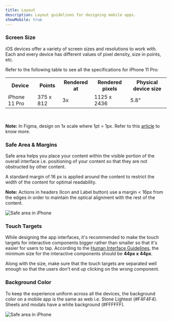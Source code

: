 ```yaml
---
title: Layout
description: Layout guidelines for designing mobile apps.
showMobile: true
---
```


### Screen Size
iOS devices offer a variety of screen sizes and resolutions to work with. Each and every device has different values of pixel density, size in points, etc.

Refer to the following table to see all the specifications for iPhone 11 Pro:

<table style={{width: "100%"}}>
  <tbody>
    <tr>
      <th style={{width:"20%", textAlign: "left"}}>Device</th>
      <th style={{width:"20%", textAlign: "left"}}>Points</th>
      <th style={{width:"20%", textAlign: "left"}}>Rendered at</th>
      <th style={{width:"20%", textAlign: "left"}}>Rendered pixels</th>
      <th style={{width:"20%", textAlign: "left"}}>Physical device size</th>
    </tr>
    <tr style={{verticalAlign: "top"}}>
      <td>iPhone 11 Pro</td>
      <td>375 x 812</td>
      <td>3x</td>
      <td>1125 x 2436</td>
      <td>5.8"</td>
    </tr>
  </tbody>
</table>
<br/>

**Note:** In Figma, design on 1x scale where 1pt = 1px. Refer to this [article](https://medium.com/@peternowell/pixel-density-demystified-a4db63ba2922) to know more.

### Safe Area & Margins
Safe area helps you place your content within the visible portion of the overall interface i.e. positioning of your content so that they are not obstructed by other content.

A standard margin of 16 px is applied around the content to restrict the width of the content for optimal readability.

**Note:** Actions in headers (Icon and Label button) use a margin < 16px from the edges in order to maintain the optical alignment with the rest of the content.

![Safe area in iPhone](./images/layout-1.png)
<br/>

### Touch Targets
While designing the app interfaces, it's recommended to make the touch targets for interactive components bigger rather than smaller so that it's easier for users to tap. According to the [Human Interface Guidelines](https://developer.apple.com/design/human-interface-guidelines/accessibility#Buttons-and-controls), the minimum size for the interactive components should be **44px x 44px**. 

Along with the size, make sure that the touch targets are separated well enough so that the users don't end up clicking on the wrong component.

### Background Color
To keep the experience uniform across all the devices, the background color on a mobile app is the same as web i.e. Stone Lightest (#F4F4F4). Sheets and modals have a white background (#FFFFFF).

![Safe area in iPhone](./images/layout-2.png)